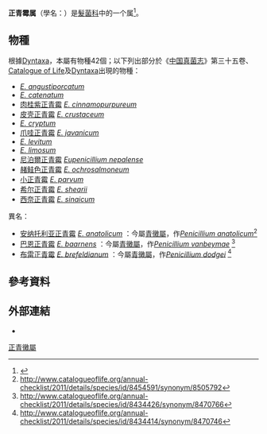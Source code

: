 {{Automatic taxobox 
 | taxon = Eupenicillium
 | authority = F. Ludw., 1892{{r|WoRMS_437491}}
 | subdivision_ranks = [[种|种]]
 | subdivision = [[#物種|見內文]]
}}

'''正青霉属'''（學名：{{lang|la|''Eupenicillium''}}）是[[髮菌科|髮菌科]]中的一个属<ref name="fungus china">{{cite book 
|title=《[[中国真菌志|中国真菌志]]》|volume=第三十五卷 |author=[[孔华忠|孔华忠]] |publisher=[[科学出版社|科学出版社]] |language=zh-hans }}</ref>。

==物種==
根據[[Dyntaxa|Dyntaxa]]{{r|dyn}}，本屬有物種42個；以下列出部分於《[[中国真菌志|中国真菌志]]》第三十五卷{{r|fungus china}}、[[Catalogue_of_Life|Catalogue of Life]]{{r|COL}}及[[Dyntaxa|Dyntaxa]]{{r|dyn}}出現的物種：
* ''[[Eupenicillium_angustiporcatum|E. angustiporcatum]]''{{r|COL|dyn}}
* ''[[Eupenicillium_catenatum|E. catenatum]]''{{r|COL|dyn}}
* [[肉桂紫正青霉|肉桂紫正青霉]] ''[[Eupenicillium_cinnamopurpureum|E. cinnamopurpureum]]''
* [[皮壳正青霉|皮壳正青霉]] ''[[Eupenicillium_crustaceum|E. crustaceum]]''
* ''[[Eupenicillium_cryptum|E. cryptum]]''{{r|COL|dyn}}
* [[爪哇正青霉|爪哇正青霉]] ''[[Eupenicillium_javanicum|E. javanicum]]''{{r|fungus china|COL|dyn}}
* ''[[Eupenicillium_levitum|E. levitum]]''{{r|COL|dyn}}
* ''[[Eupenicillium_limosum|E. limosum]]'' {{small|S. Ueda, 1995}}{{r|WoRMS_437491|COL|dyn}}
* [[尼泊爾正青霉|尼泊爾正青霉]] ''[[Eupenicillium_nepalense|Eupenicillium nepalense]]''{{r|COL|dyn}}
* [[赭鲑色正青霉|赭鲑色正青霉]] ''[[Eupenicillium_ochrosalmoneum|E. ochrosalmoneum]]''
* [[小正青霉|小正青霉]] ''[[Eupenicillium_parvum|E. parvum]]''{{r|COL|dyn}}
* [[希尔正青霉|希尔正青霉]] ''[[Eupenicillium_shearii|E. shearii]]''
* [[西奈正青霉|西奈正青霉]] ''[[Eupenicillium_sinaicum|E. sinaicum]]''{{r|fungus china|COL|dyn}}
;異名：
* [[安纳托利亚正青霉|安纳托利亚正青霉]] ''[[Eupenicillium_anatolicum|E. anatolicum]]'' {{small|Stolk, 1968}}{{r|fungus china}}：今屬[[青黴屬|青黴屬]]，作''[[Penicillium_anatolicum|Penicillium anatolicum]]''{{r|COL}}<ref name="#1">http://www.catalogueoflife.org/annual-checklist/2011/details/species/id/8454591/synonym/8505792</ref>
* [[巴恩正青霉|巴恩正青霉]] ''[[Eupenicillium_baarnens|E. baarnens]]'' {{small|(J.F.H. Beyma) Stolk & D.B. Scott 1967}}{{r|fungus china}}：今屬[[青黴屬|青黴屬]]，作''[[Penicillium_vanbeymae|Penicillium vanbeymae]]'' {{small|Pitt 1980}}{{r|COL}}<ref>http://www.catalogueoflife.org/annual-checklist/2011/details/species/id/8434426/synonym/8470766</ref>
* [[布雷正青霉|布雷正青霉]] ''[[Eupenicillium_brefeldianum|E. brefeldianum]]'' {{small|(B.O. Dodge) Stolk & D.B. Scott 1967}}{{r|fungus china}}：今屬[[青黴屬|青黴屬]]，作''[[Penicillium_dodgei|Penicillium dodgei]]'' {{small|Pitt 1980}}{{r|COL}}<ref>http://www.catalogueoflife.org/annual-checklist/2011/details/species/id/8434414/synonym/8470746</ref>

==參考資料==
{{reflist|refs=
<ref name="COL">{{cite COL |year=2011 |taxon=eupenicillium }}</ref>
<ref name="dyn">{{dyntaxa |id=1015459 |taxon=Eupenicillium }}</ref>
<ref name="WoRMS_437491">{{WoRMS |id=437491 |title=''Eup：今屬[[青黴屬|青黴屬]]，作''[[Penicillium_anatolicum|Penicillium anatolicum]]''{{r|COL}}<ref name="#1"/>enicillium'' F. Ludw., 1892 |db=Index Fungorum Partnership |last1=Kirk |first1=Paul M. |date=2009-12-08 |access-date=2019-11-21 }}</ref>
}}

==外部連結==
{{commonscat|Eupenicillium}}
*{{Wikispecies-inline|Eupenicillium}}
{{Taxonbar|from=Q10490704}}
[[Category:正青黴屬|]]
{{fungus-stub}}